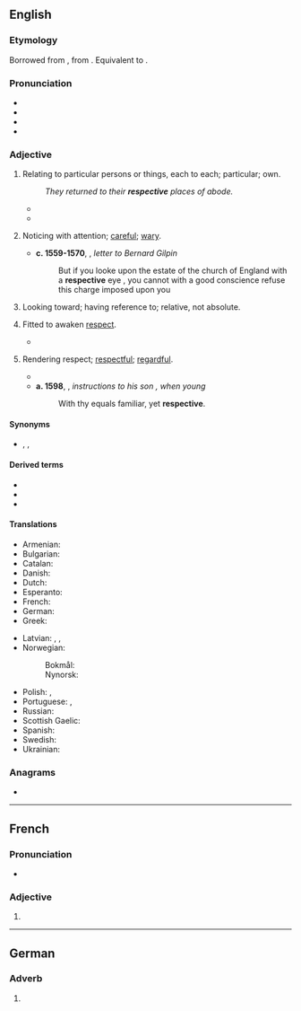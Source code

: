 ==English==

===Etymology===
Borrowed from {{bor|en|ML.|respectivus}}, from {{der|en|la|respectus}}. Equivalent to {{suffix|en|respect|ive}}.

===Pronunciation===
* {{IPA|en|/ɹɪˈspɛktɪv/}}
* {{audio|en|En-us-respective.ogg|Audio (US)}}
* {{rhymes|en|ɛktɪv|s=3}}
* {{hyph|en|re|spec|tive}}

===Adjective===
{{en-adj|-}}

# Relating to particular persons or things, each to each; particular; own.
#: ''They returned to their '''respective''' places of abode.''
#* {{quote-journal|en|date=August 23, 2012|author=Alasdair Lamont|title=Hearts 0-1 Liverpool| work=BBC Sport| url=http://www.bbc.co.uk/sport/0/football/19279553| passage=Adam and Novikovas swapped long-range efforts, neither of which troubled the '''respective''' keepers.}}
#* {{quote-journal|en|date=2020 April 22|title=Network News: Staged return to work at Hitachi and CAF factories|journal=Rail|page=9|text=Hitachi and CAF have begun a staged return to work at their '''respective''' [[Newton Aycliffe]] and [[Newport]] factories, having reduced output following the [[COVID-19]] outbreak.}}
# {{lb|en|obsolete}} Noticing with attention; [[careful]]; [[wary]].
#* '''c. 1559-1570''', {{w|Edwin Sandys (bishop)|Edwin Sandys}}, ''letter to Bernard Gilpin''
#*: But if you looke upon the estate of the church of England with a '''respective''' eye , you cannot with a good conscience refuse this charge imposed upon you 
# {{lb|en|obsolete}} Looking toward; having reference to; relative, not absolute.
#: {{ux|en|the '''respective''' connections of society}}
# {{lb|en|obsolete}} Fitted to awaken [[respect]].
#* {{RQ:Shakespeare Verona|IV|iv|line=192|text=What should it be that he respects in her / But I can make '''respective''' in myself,}}
# {{lb|en|obsolete}} Rendering respect; [[respectful]]; [[regardful]].
#* {{RQ:Homer Chapman Iliads|passage=With a '''respective''' shame, rose, took us by the hands.}}
#* '''a. 1598''', {{w|William Cecil, 1st Baron Burghley}}, ''instructions to his son {{w|Robert Cecil, 1st Earl of Salisbury|Robert Cecil}}, when young''
#*: With thy equals familiar, yet '''respective'''.

====Synonyms====
* {{sense|relating to particular persons or things}} {{l|en|corresponding}}, {{l|en|relevant}}, {{l|en|specific}}

====Derived terms====
* {{l|en|respectively}}
* {{l|en|respectiveness}}
* {{l|en|irrespective}}

====Translations====
{{trans-top|referencing two or more things as individuals}}
* Armenian: {{t+|hy|համապատասխան}}
* Bulgarian: {{t+|bg|съответен}}
* Catalan: {{t|ca|respectiu}}
* Danish: {{t+|da|respektive}}
* Dutch: {{t+|nl|achtereenvolgend}}
* Esperanto: {{t|eo|respektiva}}
* French: {{t+|fr|respectif}}
* German: {{t+|de|jeweilig}}
* Greek: {{t+|el|αντίστοιχος}}
{{trans-mid}}
* Latvian: {{t|lv|attiecīgs}}, {{t|lv|atbilstošs}}, {{t|lv|piederīgs}}
* Norwegian:
*: Bokmål: {{t|nb|respektiv}}
*: Nynorsk: {{t|nn|respektiv}}
* Polish: {{t+|pl|poszczególny}}, {{t+|pl|odpowiedni}}
* Portuguese: {{t+|pt|respectivo}} {{q|Brazil}}, {{t+|pt|respetivo}} {{q|Portugal}}
* Russian: {{t+|ru|соотве́тствующий}}
* Scottish Gaelic: {{t|gd|air leth}}
* Spanish: {{t+|es|respectivo}}
* Swedish: {{t|sv|respektiv}}
* Ukrainian: {{t|uk|відпові́дний}}
{{trans-bottom}}

===Anagrams===
* {{anagrams|en|a=ceeeiprstv|perceivest}}

----

==French==

===Pronunciation===
* {{audio|fr|LL-Q150 (fra)-Lyokoï-respective.wav|Audio}}

===Adjective===
{{head|fr|adjective form}}

# {{feminine singular of|fr|respectif}}

----

==German==

===Adverb===
{{de-adv}}

# {{obsolete spelling of|de|respektive}}